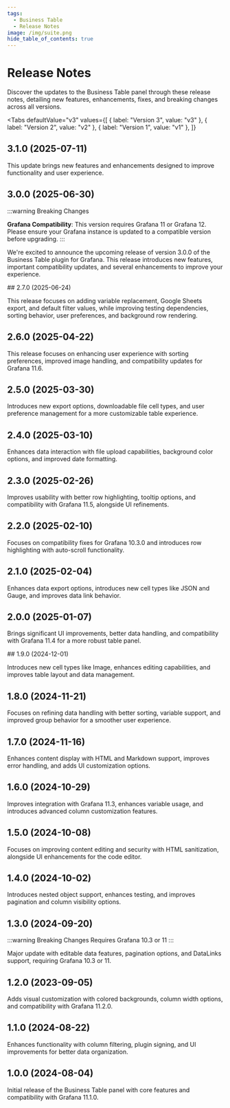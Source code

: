 ```yaml
---
tags:
  - Business Table
  - Release Notes
image: /img/suite.png
hide_table_of_contents: true
---
```



# Release Notes

Discover the updates to the Business Table panel through these release notes, detailing new features, enhancements, fixes, and breaking changes across all versions.

<Tabs
  defaultValue="v3"
  values={[
    { label: "Version 3", value: "v3" },
    { label: "Version 2", value: "v2" },
    { label: "Version 1", value: "v1" },
  ]}
>
  <TabItem value="v3">

## 3.1.0 (2025-07-11)

This update brings new features and enhancements designed to improve functionality and user experience.

## 3.0.0 (2025-06-30)

:::warning Breaking Changes

**Grafana Compatibility**: This version requires Grafana 11 or Grafana 12. Please ensure your Grafana instance is updated to a compatible version before upgrading.
:::

We're excited to announce the upcoming release of version 3.0.0 of the Business Table plugin for Grafana. This release introduces new features, important compatibility updates, and several enhancements to improve your experience.

</TabItem>

  <TabItem value="v2">
## 2.7.0 (2025-06-24)

This release focuses on adding variable replacement, Google Sheets export, and default filter values, while improving testing dependencies, sorting behavior, user preferences, and background row rendering.

## 2.6.0 (2025-04-22)

This release focuses on enhancing user experience with sorting preferences, improved image handling, and compatibility updates for Grafana 11.6.

## 2.5.0 (2025-03-30)

Introduces new export options, downloadable file cell types, and user preference management for a more customizable table experience.

## 2.4.0 (2025-03-10)

Enhances data interaction with file upload capabilities, background color options, and improved date formatting.

## 2.3.0 (2025-02-26)

Improves usability with better row highlighting, tooltip options, and compatibility with Grafana 11.5, alongside UI refinements.

## 2.2.0 (2025-02-10)

Focuses on compatibility fixes for Grafana 10.3.0 and introduces row highlighting with auto-scroll functionality.

## 2.1.0 (2025-02-04)

Enhances data export options, introduces new cell types like JSON and Gauge, and improves data link behavior.

## 2.0.0 (2025-01-07)

Brings significant UI improvements, better data handling, and compatibility with Grafana 11.4 for a more robust table panel.

  </TabItem>
  <TabItem value="v1">
## 1.9.0 (2024-12-01)

Introduces new cell types like Image, enhances editing capabilities, and improves table layout and data management.

<BlogPost id="business-table-1.9.0" />

## 1.8.0 (2024-11-21)

Focuses on refining data handling with better sorting, variable support, and improved group behavior for a smoother user experience.

## 1.7.0 (2024-11-16)

Enhances content display with HTML and Markdown support, improves error handling, and adds UI customization options.

## 1.6.0 (2024-10-29)

Improves integration with Grafana 11.3, enhances variable usage, and introduces advanced column customization features.

## 1.5.0 (2024-10-08)

Focuses on improving content editing and security with HTML sanitization, alongside UI enhancements for the code editor.

<BlogPost id="business-table-1.5.0" />

## 1.4.0 (2024-10-02)

Introduces nested object support, enhances testing, and improves pagination and column visibility options.

## 1.3.0 (2024-09-20)

:::warning Breaking Changes
Requires Grafana 10.3 or 11
:::

Major update with editable data features, pagination options, and DataLinks support, requiring Grafana 10.3 or 11.

<BlogPost id="business-table-1.3.0" />

## 1.2.0 (2023-09-05)

Adds visual customization with colored backgrounds, column width options, and compatibility with Grafana 11.2.0.

<BlogPost id="business-table-1.2.0" />

## 1.1.0 (2024-08-22)

Enhances functionality with column filtering, plugin signing, and UI improvements for better data organization.

## 1.0.0 (2024-08-04)

Initial release of the Business Table panel with core features and compatibility with Grafana 11.1.0.

  </TabItem>
</Tabs>

